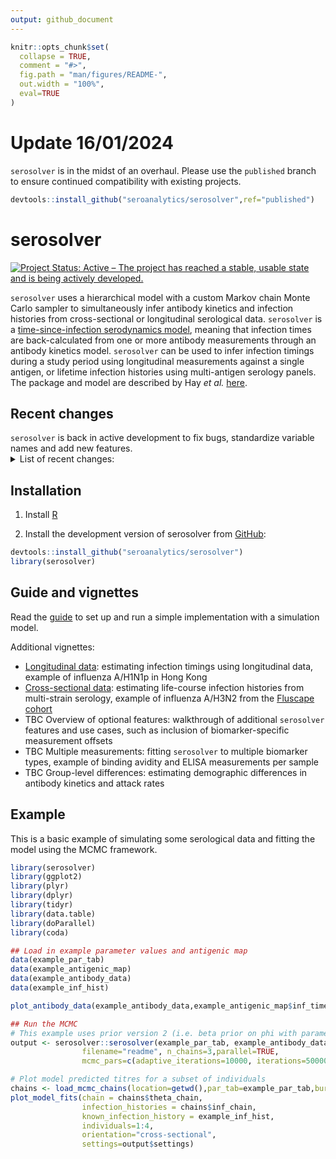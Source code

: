 ```yaml
---
output: github_document
---
```


<!-- README.md is generated from README.Rmd. Please edit that file -->

```r
knitr::opts_chunk$set(
  collapse = TRUE,
  comment = "#>",
  fig.path = "man/figures/README-",
  out.width = "100%",
  eval=TRUE
)
```
# Update 16/01/2024
`serosolver` is in the midst of an overhaul. Please use the `published` branch to ensure continued compatibility with existing projects.

```r
devtools::install_github("seroanalytics/serosolver",ref="published")
```

# serosolver

[![Project Status: Active – The project has reached a stable, usable state and is being actively developed.](https://www.repostatus.org/badges/latest/active.svg)](https://www.repostatus.org/#active)

`serosolver` uses a hierarchical model with a custom Markov chain Monte Carlo sampler to simultaneously infer antibody kinetics and infection histories from cross-sectional or longitudinal serological data. `serosolver` is a [time-since-infection serodynamics model](https://osf.io/preprints/osf/kqdsn), meaning that infection times are back-calculated from one or more antibody measurements through an antibody kinetics model. `serosolver` can be used to infer infection timings during a study period using longitudinal measurements against a single antigen, or lifetime infection histories using multi-antigen serology panels. The package and model are described by Hay _et al._ [here](https://doi.org/10.1371/journal.pcbi.1007840).

## Recent changes
`serosolver` is back in active development to fix bugs, standardize variable names and add new features.
<details>
  <summary>List of recent changes:</summary>
  
* Overhaul of variable names (e.g., _titre_ -> _measurement_, _strain_ -> _biomarker_id_)
* Consolidation of plotting functions
* Moving more options and inputs behind the scenes to streamline the user interface
* Generalization to consider multiple biomarker types per sample (e.g., antibody titre and avidity)
* Support for continuous as well as discrete observations (e.g., can now fit to ELISA data as well as HAI titres)
* Model infection histories and antibody kinetics as a function of demographic variables
* Allow some infection states to be fixed during fitting
* Ways to fix or estimate starting/baseline titres
* _IN PROGRESS_ Some small improvements to the MCMC sampler and parameter transformations
* _IN PROGRESS_ Improved guidance and support for using priors
* _IN PROGRESS_ Inclusion of explicit immunity model
* _IN PROGRESS_ Added tests
</details>

## Installation
1. Install [R][r-project]

2. Install the development version of serosolver from [GitHub](https://github.com/seroanalytics/serosolver):

```r
devtools::install_github("seroanalytics/serosolver")
library(serosolver)
```
## Guide and vignettes

Read the [guide][vignette-doc] to set up and run a simple implementation with a simulation model.

Additional vignettes:

* [Longitudinal data][c1-vignette-doc]: estimating infection timings using longitudinal data, example of influenza A/H1N1p in Hong Kong
* [Cross-sectional data][c2-vignette-doc]: estimating life-course infection histories from multi-strain serology, example of influenza A/H3N2 from the [Fluscape cohort](https://pubmed.ncbi.nlm.nih.gov/26875566/)
* TBC Overview of optional features: walkthrough of additional `serosolver` features and use cases, such as inclusion of biomarker-specific measurement offsets
* TBC Multiple measurements: fitting `serosolver` to multiple biomarker types, example of binding avidity and ELISA measurements per sample
* TBC Group-level differences: estimating demographic differences in antibody kinetics and attack rates

[r-project]: http://cran.r-project.org
[vignette-doc]: https://seroanalytics.github.io/serosolver/articles/serosolver-quick_start_guide.html
[c1-vignette-doc]: https://seroanalytics.github.io/serosolver/articles/cs1_vignette.html
[c2-vignette-doc]: https://seroanalytics.github.io/serosolver/articles/cs2_vignette.html

## Example

This is a basic example of simulating some serological data and fitting the model using the MCMC framework.

```r
library(serosolver)
library(ggplot2)
library(plyr)
library(dplyr)
library(tidyr)
library(data.table)
library(doParallel)
library(coda)

## Load in example parameter values and antigenic map
data(example_par_tab)
data(example_antigenic_map)
data(example_antibody_data)
data(example_inf_hist)
```
```r
plot_antibody_data(example_antibody_data,example_antigenic_map$inf_times,n_indivs=1:4,example_inf_hist)
```

```r
## Run the MCMC
# This example uses prior version 2 (i.e. beta prior on phi with parameters shape1 and shape2)
output <- serosolver::serosolver(example_par_tab, example_antibody_data, example_antigenic_map,
                filename="readme", n_chains=3,parallel=TRUE,
                mcmc_pars=c(adaptive_iterations=10000, iterations=50000),verbose=TRUE)
```
```r
# Plot model predicted titres for a subset of individuals
chains <- load_mcmc_chains(location=getwd(),par_tab=example_par_tab,burnin = 10000)
plot_model_fits(chain = chains$theta_chain,
                infection_histories = chains$inf_chain,
                known_infection_history = example_inf_hist,
                individuals=1:4,
                orientation="cross-sectional",
                settings=output$settings)

```


